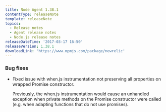 ```yaml
---
title: Node Agent 1.38.1
contentType: releaseNote
template: releaseNote
topics:
  - Release notes
  - Agent release notes
  - Node.js release notes
releaseDateTime: '2017-03-17 16:50'
releaseVersion: 1.38.1
downloadLink: 'https://www.npmjs.com/package/newrelic'
---
```


### Bug fixes

* Fixed issue with when.js instrumentation not preserving all properties on wrapped Promise constructor.

  Previously, the when.js instrumentation would cause an unhandled exception when private methods on the Promise constructor were called (e.g. when adapting functions that do not use promises).
